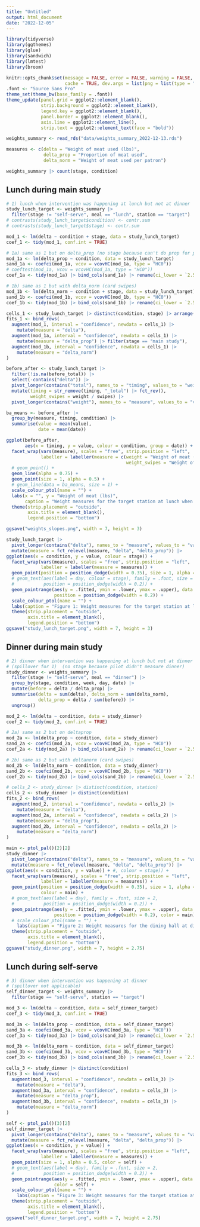 ```yaml
---
title: "Untitled"
output: html_document
date: "2022-12-05"
---
```


```r
library(tidyverse)
library(ggthemes)
library(glue)
library(sandwich)
library(lmtest)
library(broom)

knitr::opts_chunk$set(message = FALSE, error = FALSE, warning = FALSE,
                      cache = TRUE, dev.args = list(png = list(type = "cairo")))
.font <- "Source Sans Pro"
theme_set(theme_bw(base_family = .font))
theme_update(panel.grid = ggplot2::element_blank(),
             strip.background = ggplot2::element_blank(),
             legend.key = ggplot2::element_blank(),
             panel.border = ggplot2::element_blank(),
             axis.line = ggplot2::element_line(),
             strip.text = ggplot2::element_text(face = "bold"))
```

```r
weights_summary <- read_rds("data/weights_summary_2022-12-13.rds")

measures <- c(delta = "Weight of meat used (lbs)",
              delta_prop = "Proportion of meat used",
              delta_norm = "Weight of meat used per patron")
```

```r
weights_summary |> count(stage, condition)
```

## Lunch during main study

```r
# 1) lunch when intervention was happening at lunch but not at dinner
study_lunch_target <- weights_summary |>
  filter(stage != "self-serve", meal == "lunch", station == "target")
# contrasts(study_lunch_target$condition) <- contr.sum
# contrasts(study_lunch_target$stage) <- contr.sum

mod_1 <- lm(delta ~ condition + stage, data = study_lunch_target)
coef_1 <- tidy(mod_1, conf.int = TRUE)

# 1a) same as 1 but on delta_prop (no stage because can't do prop for pilot)
mod_1a <- lm(delta_prop ~ condition, data = study_lunch_target)
sand_1a <- coefci(mod_1a, vcov = vcovHC(mod_1a, type = "HC0"))
# coeftest(mod_1a, vcov = vcovHC(mod_1a, type = "HC0"))
coef_1a <- tidy(mod_1a) |> bind_cols(sand_1a) |> rename(ci_lower = `2.5 %`, ci_upper = `97.5 %`)

# 1b) same as 1 but with delta_norm (card swipes)
mod_1b <- lm(delta_norm ~ condition + stage, data = study_lunch_target)
sand_1b <- coefci(mod_1b, vcov = vcovHC(mod_1b, type = "HC0"))
coef_1b <- tidy(mod_1b) |> bind_cols(sand_1b) |> rename(ci_lower = `2.5 %`, ci_upper = `97.5 %`)

cells_1 <- study_lunch_target |> distinct(condition, stage) |> arrange(condition)
fits_1 <- bind_rows(
  augment(mod_1, interval = "confidence", newdata = cells_1) |>
    mutate(measure = "delta"),
  augment(mod_1a, interval = "confidence", newdata = cells_1) |>
    mutate(measure = "delta_prop") |> filter(stage == "main study"),
  augment(mod_1b, interval = "confidence", newdata = cells_1) |>
    mutate(measure = "delta_norm")
)
```

```r
before_after <- study_lunch_target |>
  filter(!is.na(before_total)) |>
  select(-contains("delta")) |>
  pivot_longer(contains("total"), names_to = "timing", values_to = "weight") |>
  mutate(timing = str_remove(timing, "_total") |> fct_rev(),
         weight_swipes = weight / swipes) |>
  pivot_longer(contains("weight"), names_to = "measure", values_to = "value")

ba_means <- before_after |>
  group_by(measure, timing, condition) |>
  summarise(value = mean(value),
            date = mean(date))

ggplot(before_after,
       aes(x = timing, y = value, colour = condition, group = date)) +
  facet_wrap(vars(measure), scales = "free", strip.position = "left",
             labeller = labeller(measure = c(weight = "Weight of meat (lbs)",
                                             weight_swipes = "Weight of meat per patron"))) +
  # geom_point() +
  geom_line(alpha = 0.75) +
  geom_point(size = 1, alpha = 0.5) +
  # geom_line(data = ba_means, size = 1) +
  scale_colour_ptol(name = "") +
  labs(x = "", y = "Weight of meat (lbs)",
       caption = "Weight measures for the target station at lunch when intervention was happening at lunch but not at dinner.") +
  theme(strip.placement = "outside",
        axis.title = element_blank(),
        legend.position = "bottom")

ggsave("weights_slopes.png", width = 7, height = 3)
```

```r
study_lunch_target |>
  pivot_longer(contains("delta"), names_to = "measure", values_to = "value") |>
  mutate(measure = fct_relevel(measure, "delta", "delta_prop")) |>
ggplot(aes(x = condition, y = value, colour = stage)) +
  facet_wrap(vars(measure), scales = "free", strip.position = "left",
             labeller = labeller(measure = measures)) +
  geom_point(position = position_dodge(width = 0.35), size = 1, alpha = 0.5) +
  # geom_text(aes(label = day, colour = stage), family = .font, size = 2,
  #           position = position_dodge(width = 0.2)) +
  geom_pointrange(aes(y = .fitted, ymin = .lower, ymax = .upper), data = fits_1,
                  position = position_dodge(width = 0.2)) +
  scale_colour_ptol(name = "") +
  labs(caption = "Figure 1: Weight measures for the target station at lunch when intervention was happening at lunch but not at dinner.") +
  theme(strip.placement = "outside",
        axis.title = element_blank(),
        legend.position = "bottom")
ggsave("study_lunch_target.png", width = 7, height = 3)
```

## Dinner during main study

```r
# 2) dinner when intervention was happening at lunch but not at dinner
# (spillover for 1)  (no stage because pilot didn't measure dinner)
study_dinner <- weights_summary |>
  filter(stage != "self-serve", meal == "dinner") |>
  group_by(stage, condition, week, day, date) |>
  mutate(before = delta / delta_prop) |>
  summarise(delta = sum(delta), delta_norm = sum(delta_norm),
            delta_prop = delta / sum(before)) |>
  ungroup()

mod_2 <- lm(delta ~ condition, data = study_dinner)
coef_2 <- tidy(mod_2, conf.int = TRUE)

# 2a) same as 2 but on deltaprop
mod_2a <- lm(delta_prop ~ condition, data = study_dinner)
sand_2a <- coefci(mod_2a, vcov = vcovHC(mod_2a, type = "HC0"))
coef_2a <- tidy(mod_2a) |> bind_cols(sand_2a) |> rename(ci_lower = `2.5 %`, ci_upper = `97.5 %`)

# 2b) same as 2 but with deltanorm (card swipes)
mod_2b <- lm(delta_norm ~ condition, data = study_dinner)
sand_2b <- coefci(mod_2b, vcov = vcovHC(mod_2b, type = "HC0"))
coef_2b <- tidy(mod_2b) |> bind_cols(sand_2b) |> rename(ci_lower = `2.5 %`, ci_upper = `97.5 %`)

# cells_2 <- study_dinner |> distinct(condition, station)
cells_2 <- study_dinner |> distinct(condition)
fits_2 <- bind_rows(
  augment(mod_2, interval = "confidence", newdata = cells_2) |>
    mutate(measure = "delta"),
  augment(mod_2a, interval = "confidence", newdata = cells_2) |>
    mutate(measure = "delta_prop"),
  augment(mod_2b, interval = "confidence", newdata = cells_2) |>
    mutate(measure = "delta_norm")
)

main <- ptol_pal()(2)[2]
study_dinner |>
  pivot_longer(contains("delta"), names_to = "measure", values_to = "value") |>
  mutate(measure = fct_relevel(measure, "delta", "delta_prop")) |>
ggplot(aes(x = condition, y = value)) + #, colour = stage)) +
  facet_wrap(vars(measure), scales = "free", strip.position = "left",
             labeller = labeller(measure = measures)) +
  geom_point(position = position_dodge(width = 0.35), size = 1, alpha = 0.5,
             colour = main) +
  # geom_text(aes(label = day), family = .font, size = 2,
  #           position = position_dodge(width = 0.2)) +
  geom_pointrange(aes(y = .fitted, ymin = .lower, ymax = .upper), data = fits_2,
                  position = position_dodge(width = 0.2), color = main) +
  # scale_colour_ptol(name = "") +
    labs(caption = "Figure 2: Weight measures for the dining hall at dinner when intervention was happening at lunch but not at dinner.") +
  theme(strip.placement = "outside",
        axis.title = element_blank(),
        legend.position = "bottom")
ggsave("study_dinner.png", width = 7, height = 2.75)
```

## Lunch during self-serve

```r
# 3) dinner when intervention was happening at dinner
# (spillover not applicable)
self_dinner_target <- weights_summary |>
  filter(stage == "self-serve", station == "target")

mod_3 <- lm(delta ~ condition, data = self_dinner_target)
coef_3 <- tidy(mod_3, conf.int = TRUE)

mod_3a <- lm(delta_prop ~ condition, data = self_dinner_target)
sand_3a <- coefci(mod_3a, vcov = vcovHC(mod_3a, type = "HC0"))
coef_3a <- tidy(mod_3a) |> bind_cols(sand_3a) |> rename(ci_lower = `2.5 %`, ci_upper = `97.5 %`)

mod_3b <- lm(delta_norm ~ condition, data = self_dinner_target)
sand_3b <- coefci(mod_3b, vcov = vcovHC(mod_3b, type = "HC0"))
coef_3b <- tidy(mod_3b) |> bind_cols(sand_3b) |> rename(ci_lower = `2.5 %`, ci_upper = `97.5 %`)

cells_3 <- study_dinner |> distinct(condition)
fits_3 <- bind_rows(
  augment(mod_3, interval = "confidence", newdata = cells_3) |>
    mutate(measure = "delta"),
  augment(mod_3a, interval = "confidence", newdata = cells_3) |>
    mutate(measure = "delta_prop"),
  augment(mod_3b, interval = "confidence", newdata = cells_3) |>
    mutate(measure = "delta_norm")
)

self <- ptol_pal()(3)[2]
self_dinner_target |>
  pivot_longer(contains("delta"), names_to = "measure", values_to = "value") |>
  mutate(measure = fct_relevel(measure, "delta", "delta_prop")) |>
ggplot(aes(x = condition, y = value)) +
  facet_wrap(vars(measure), scales = "free", strip.position = "left",
             labeller = labeller(measure = measures)) +
  geom_point(size = 1, alpha = 0.5, color = self) +
  # geom_text(aes(label = day), family = .font, size = 2,
  #           position = position_dodge(width = 0.2)) +
  geom_pointrange(aes(y = .fitted, ymin = .lower, ymax = .upper), data = fits_3,
                  color = self) +
  scale_colour_ptol(name = "") +
    labs(caption = "Figure 3: Weight measures for the target station at dinner when intervention was happening at dinner.") +
  theme(strip.placement = "outside",
        axis.title = element_blank(),
        legend.position = "bottom")
ggsave("self_dinner_target.png", width = 7, height = 2.75)
```
